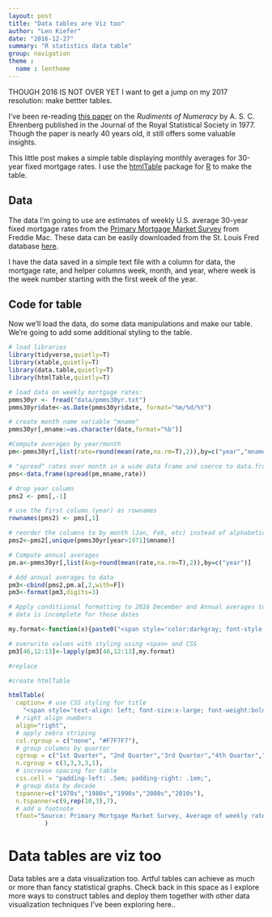 ```yaml
---
layout: post
title: "Data tables are Viz too"
author: "Len Kiefer"
date: "2016-12-27"
summary: "R statistics data table"
group: navigation
theme :
  name : lentheme
---
```


THOUGH 2016 IS NOT OVER YET I want to get a jump on my 2017 resolution: make bettter tables.

I've been re-reading [this paper](http://www.jstor.org/stable/2344922?seq=1#page_scan_tab_contents) on the *Rudiments of Numeracy* by A. S. C. Ehrenberg published in the Journal of the Royal Statistical Society in 1977.  Though the paper is nearly 40 years old, it still offers some valuable insights.

This little post makes a simple table displaying monthly averages for 30-year fixed mortgage rates. I use the [htmlTable](https://cran.r-project.org/web/packages/htmlTable/index.html) package for [R](https://www.r-project.org/) to make the table.


## Data

The data I'm going to use are estimates of weekly U.S. average 30-year fixed mortgage rates from the [Primary Mortgage Market Survey](http://www.freddiemac.com/pmms/index.html) from Freddie Mac. These data can be easily downloaded from the St. Louis Fred database [here](http://bit.ly/2hli7Sh).

I have the data saved in a simple text file with a column for data, the mortgage rate, and helper columns week, month, and year, where week is the week number starting with the first week of the year.

## Code for table

Now we'll load the data, do some data manipulations and make our table.  We're going to add some additional styling to the table.

```r
# load libraries
library(tidyverse,quietly=T)
library(xtable,quietly=T)
library(data.table,quietly=T)
library(htmlTable,quietly=T)

# load data on weekly mortgage rates:
pmms30yr <- fread("data/pmms30yr.txt")
pmms30yr$date<-as.Date(pmms30yr$date, format="%m/%d/%Y")

# create month name variable "mname"
pmms30yr[,mname:=as.character(date,format="%b")]

#Compute averages by year/month
pm<-pmms30yr[,list(rate=round(mean(rate,na.rm=T),2)),by=c("year","mname")]

# "spread" rates over month in a wide data frame and coerce to data.frame
pms<-data.frame(spread(pm,mname,rate))

# drop year column
pms2 <- pms[,-1]

# use the first column (year) as rownames 
rownames(pms2) <- pms[,1]

# reorder the columns to by month (Jan, Feb, etc) instead of alphabetically (Apr, Aug, etc.)
pms2<-pms2[,unique(pmms30yr[year>1971]$mname)]

# Compute annual averages
pm.a<-pmms30yr[,list(Avg=round(mean(rate,na.rm=T),2)),by=c("year")]

# Add annual averages to data
pm3<-cbind(pms2,pm.a[,2,with=F])
pm3<-format(pm3,digits=3)

# Apply conditiional formatting to 2016 December and Annual averages to reflect fact that
# data is incomplete for those dates

my.format<-function(x){paste0("<span style='color:darkgray; font-style:italic'>",x,"*</span>")}

# overwrite values with styling using <span> and CSS
pm3[46,12:13]<-lapply(pm3[46,12:13],my.format)

#replace 

#create htmlTable

htmlTable(
  caption= # use CSS styling for title
    "<span style='text-align: left; font-size:x-large; font-weight:bold'>30-year Fixed Mortgage Rates in Percentage Points</span>",pm3, 
  # right align numbers
  align="right",
  # apply zebra striping
  col.rgroup = c("none", "#F7F7F7"),
  # group columns by quarter
  cgroup = c("1st Quarter", "2nd Quarter","3rd Quarter","4th Quarter","Annual"),
  n.cgroup = c(3,3,3,3,1),
  # increase spacing for table
  css.cell = "padding-left: .5em; padding-right: .1em;",
  # group data by decade
  tspanner=c("1970s","1980s","1990s","2000s","2010s"),
  n.tspanner=c(9,rep(10,3),7),
  # add a footnote
  tfoot="Source: Primary Mortgage Market Survey, Average of weekly rates\nData through 12/27/2016, <span style='color:darkgray; font-style:italic'>*based on year-to-date values</span>"
          )
```

# Data tables are viz too

Data tables are a data visualization too. Artful tables can achieve as much or more than fancy statistical graphs. Check back in this space as I explore more ways to construct tables and deploy them together with other data visualization techniques I've been exploring here..
